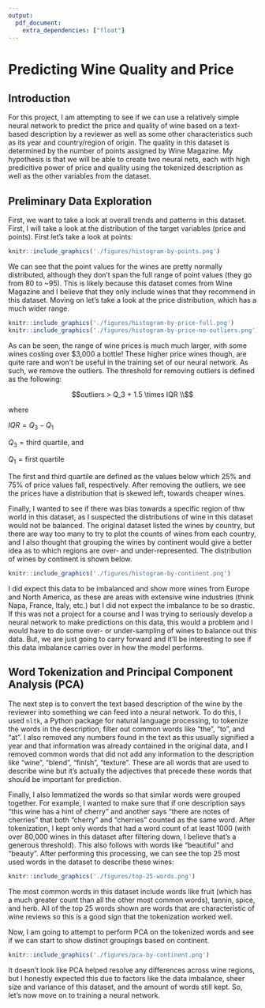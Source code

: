 ---
output:
  pdf_document:
    extra_dependencies: ["float"]
---
# Predicting Wine Quality and Price

## Introduction
For this project, I am attempting to see if we can use a relatively simple neural network to predict the price and quality of wine based on a text-based description by a reviewer as well as some other characteristics such as its year and country/region of origin. The quality in this dataset is determined by the number of points assigned by Wine Magazine. My hypothesis is that we will be able to create two neural nets, each with high predicitive power of price and quality using the tokenized description as well as the other variables from the dataset. 

## Preliminary Data Exploration
First, we want to take a look at overall trends and patterns in this dataset. First, I will take a look at the distribution of the target variables (price and points). First let's take a look at points:

```{r, fig.pos="H", out.width="70%", echo=FALSE, fig.align="center", fig.cap='Barplot of wine counts by continent.'}
knitr::include_graphics('./figures/histogram-by-points.png')
```

We can see that the point values for the wines are pretty normally distributed, although they don't span the full range of point values (they go from 80 to ~95). This is likely because this dataset comes from Wine Magazine and I believe that they only include wines that they recommend in this dataset. Moving on let's take a look at the price distribution, which has a much wider range.

```{r, fig.show='hold', out.width='50%', echo=FALSE, fig.cap='Histograms of wine prices with outliers included (left) and with outliers removed (right).', fig.pos="H"}
knitr::include_graphics('./figures/histogram-by-price-full.png')
knitr::include_graphics('./figures/histogram-by-price-no-outliers.png')
```

As can be seen, the range of wine prices is much much larger, with some wines costing over $3,000 a bottle! These higher price wines though, are quite rare and won't be useful in the training set of our neural network. As such, we remove the outliers. The threshold for removing outliers is defined as the following:


$$outliers > Q_3 + 1.5 \times IQR \\$$

where

$IQR = Q_3 - Q_1$

$Q_3 = \text{third quartile}$, and

$Q_1 = \text{first quartile}$

$\text{ }$

The first and third quartile are defined as the values below which 25% and 75% of price values fall, respectively. After removing the outliers, we see the prices have a distribution that is skewed left, towards cheaper wines. 


Finally, I wanted to see if there was bias towards a specific region of thw world in this dataset, as I suspected the distributions of wine in this dataset would not be balanced. The original dataset listed the wines by country, but there are way too many to try to plot the counts of wines from each country, and I also thought that grouping the wines by continent would give a better idea as to which regions are over- and under-represented. The distribution of wines by continent is shown below.

```{r, fig.pos="H", fig.align="center", out.width="50%", echo=FALSE, fig.cap='Barplot of wine counts by continent.'}
knitr::include_graphics('./figures/histogram-by-continent.png')
```

I did expect this data to be imbalanced and show more wines from Europe and North America, as these are areas with extensive wine industries (think Napa, France, Italy, etc.) but I did not expect the imbalance to be so drastic. If this was not a project for a course and I was trying to seriously develop a neural network to make predictions on this data, this would a problem and I would have to do some over- or under-sampling of wines to balance out this data. But, we are just going to carry forward and it'll be interesting to see if this data imbalance carries over in how the model performs. 

## Word Tokenization and Principal Component Analysis (PCA)

The next step is to convert the text based description of the wine by the reviewer into something we can feed into a neural network. To do this, I used `nltk`, a Python package for natural language processing, to tokenize the words in the description, filter out common words like "the", "to", and "at". I also removed any numbers found in the text as this usually signified a year and that information was already contained in the original data, and I removed common words that did not add any information to the description like "wine", "blend", "finish", "texture". These are all words that are used to describe wine but it's actually the adjectives that precede these words that should be important for prediction. 

Finally, I also lemmatized the words so that similar words were grouped together. For example, I wanted to make sure that if one description says "this wine has a hint of cherry" and another says "there are notes of cherries" that both "cherry" and "cherries" counted as the same word. After tokenization, I kept only words that had a word count of at least 1000 (with over 80,000 wines in this dataset after filtering down, I believe that's a generous threshold). This also follows with words like "beautiful" and "beauty". After performing this processing, we can see the top 25 most used words in the dataset to describe these wines:

```{r, fig.pos="H", fig.align="center", out.width="70%", echo=FALSE, fig.cap='Most common words in the dataset.'}
knitr::include_graphics('./figures/top-25-words.png')
```

The most common words in this dataset include words like fruit (which has a much greater count than all the other most common words), tannin, spice, and herb. All of the top 25 words shown are words that are characteristic of wine reviews so this is a good sign that the tokenization worked well.

Now, I am going to attempt to perform PCA on the tokenized words and see if we can start to show distinct groupings based on continent.

```{r, fig.pos="H", fig.align="center", out.width="70%", echo=FALSE, fig.cap='PCA of tokenized data, colored by continent.'}
knitr::include_graphics('./figures/pca-by-continent.png')
```

It doesn't look like PCA helped resolve any differences across wine regions, but I honestly expected this due to factors like the data imbalance, sheer size and variance of this dataset, and the amount of words still kept. So, let's now move on to training a neural network. 